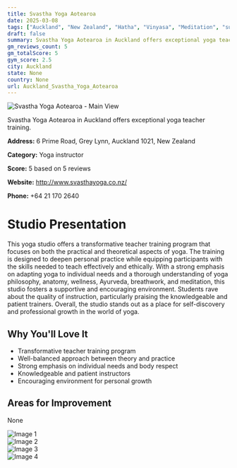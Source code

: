 ```yaml
---
title: Svastha Yoga Aotearoa
date: 2025-03-08
tags: ["Auckland", "New Zealand", "Hatha", "Vinyasa", "Meditation", "supportive atmosphere", "transformational experience", "Auckland"]  
draft: false
summary: Svastha Yoga Aotearoa in Auckland offers exceptional yoga teacher training.
gm_reviews_count: 5
gm_totalScore: 5
gym_score: 2.5
city: Auckland
state: None
country: None
url: Auckland_Svastha_Yoga_Aotearoa
---
```


<div className="aspect-[16/9] relative my-8">
  <img 
    src="https://lh5.googleusercontent.com/p/AF1QipMJz_0pfSpDHXnnZkStDmClnpCXssZKGAwygCU0=w1920-h1080-k-no"
    alt="Svastha Yoga Aotearoa - Main View"
    className="object-cover absolute inset-0 w-full h-full rounded-lg"
  />
</div>

Svastha Yoga Aotearoa in Auckland offers exceptional yoga teacher training.

**Address:** 6 Prime Road, Grey Lynn, Auckland 1021, New Zealand

**Category:** Yoga instructor

**Score:** 5 based on 5 reviews

**Website:** http://www.svasthayoga.co.nz/

**Phone:** +64 21 170 2640

# Studio Presentation

This yoga studio offers a transformative teacher training program that focuses on both the practical and theoretical aspects of yoga. The training is designed to deepen personal practice while equipping participants with the skills needed to teach effectively and ethically. With a strong emphasis on adapting yoga to individual needs and a thorough understanding of yoga philosophy, anatomy, wellness, Ayurveda, breathwork, and meditation, this studio fosters a supportive and encouraging environment. Students rave about the quality of instruction, particularly praising the knowledgeable and patient trainers. Overall, the studio stands out as a place for self-discovery and professional growth in the world of yoga.



## Why You'll Love It

- Transformative teacher training program
- Well-balanced approach between theory and practice
- Strong emphasis on individual needs and body respect
- Knowledgeable and patient instructors
- Encouraging environment for personal growth

## Areas for Improvement

None

<div className="grid grid-cols-1 xl:grid-cols-2 gap-4 my-8">
<div className="aspect-[4/3] relative"><img src="https://lh5.googleusercontent.com/p/AF1QipOYc8d2TYJclWu1DKp5qwY3Fm6044qbcZ8x90yE=w1920-h1080-k-no" alt="Image 1" className="object-cover absolute inset-0 w-full h-full rounded-lg" /></div>
<div className="aspect-[4/3] relative"><img src="https://lh5.googleusercontent.com/p/AF1QipNxIRXT9MIdVxa8TIizaHcaIDk22CkqWumwT77q=w1920-h1080-k-no" alt="Image 2" className="object-cover absolute inset-0 w-full h-full rounded-lg" /></div>
<div className="aspect-[4/3] relative"><img src="https://lh5.googleusercontent.com/p/AF1QipMf4y-wTBfCwi1fZb6ifxQODaeey05bVQy-uRkI=w1920-h1080-k-no" alt="Image 3" className="object-cover absolute inset-0 w-full h-full rounded-lg" /></div>
<div className="aspect-[4/3] relative"><img src="https://streetviewpixels-pa.googleapis.com/v1/thumbnail?panoid=-HZ_NeQDaHn6nJZ-xaDYSw&cb_client=maps_sv.tactile.gps&w=203&h=100&yaw=335.2817&pitch=0&thumbfov=100" alt="Image 4" className="object-cover absolute inset-0 w-full h-full rounded-lg" /></div>
</div>